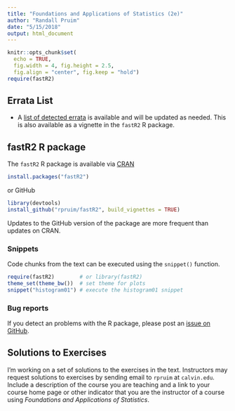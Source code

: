 ```yaml
---
title: "Foundations and Applications of Statistics (2e)"
author: "Randall Pruim"
date: "5/15/2018"
output: html_document
---
```


```r
knitr::opts_chunk$set(
  echo = TRUE,
  fig.width = 4, fig.height = 2.5,
  fig.align = "center", fig.keep = "hold")
require(fastR2)
```

## Errata List

* A [list of detected errata](Errata2e.html) is available and will be updated as needed.  This is also available
as a vignette in the `fastR2` R package.


## fastR2 R package

The `fastR2` R package is available via [CRAN](https://CRAN.R-project.org/package=fastR2)

```r
install.packages("fastR2")
```

or GitHub

```r
library(devtools)
install_github("rpruim/fastR2", build_vignettes = TRUE)
```

Updates to the GitHub version of the package are more frequent than updates on CRAN.

### Snippets

Code chunks from the text can be executed using the `snippet()` function.

```r
require(fastR2)        # or library(fastR2)
theme_set(theme_bw())  # set theme for plots
snippet("histogram01") # execute the histogram01 snippet
```


### Bug reports

If you detect an problems with the R package, please post an [issue on GitHub](https://github.com/rpruim/fastR2/issues).

## Solutions to Exercises

I'm working on a set of solutions to the exercises in the text. Instructors may
request solutions to exercises by sending email to `rpruim` at `calvin.edu`.
Include a description of the course you are teaching and a link to your course
home page or other indicator that you are the instructor of a course using
*Foundations and Applications of Statistics*.





